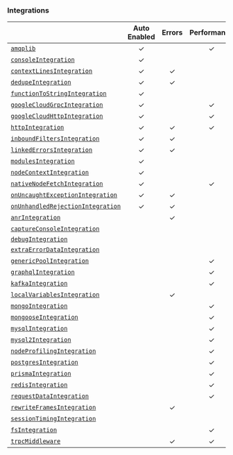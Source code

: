 ### Integrations

|                                                           | **Auto Enabled** | **Errors** | **Performance** | **Additional Context** |
| --------------------------------------------------------- | :--------------: | :--------: | :-------------: | :--------------------: |
| [`amqplib`](./amqplib)                                    |        ✓         |            |        ✓        |                        |
| [`consoleIntegration`](./console)                         |        ✓         |            |                 |           ✓            |
| [`contextLinesIntegration`](./contextlines)               |        ✓         |     ✓      |                 |                        |
| [`dedupeIntegration`](./dedupe)                           |        ✓         |     ✓      |                 |                        |
| [`functionToStringIntegration`](./functiontostring)       |        ✓         |            |                 |                        |
| [`googleCloudGrpcIntegration`](./googlecloudgrpc)         |        ✓         |            |        ✓        |                        |
| [`googleCloudHttpIntegration`](./googlecloudhttp)         |        ✓         |            |        ✓        |                        |
| [`httpIntegration`](./http)                               |        ✓         |     ✓      |        ✓        |           ✓            |
| [`inboundFiltersIntegration`](./inboundfilters)           |        ✓         |     ✓      |                 |                        |
| [`linkedErrorsIntegration`](./linkederrors)               |        ✓         |     ✓      |                 |                        |
| [`modulesIntegration`](./modules)                         |        ✓         |            |                 |           ✓            |
| [`nodeContextIntegration`](./nodecontext)                 |        ✓         |            |                 |           ✓            |
| [`nativeNodeFetchIntegration`](./nodefetch)               |        ✓         |            |        ✓        |           ✓            |
| [`onUncaughtExceptionIntegration`](./onuncaughtexception) |        ✓         |     ✓      |                 |                        |
| [`onUnhandledRejectionIntegration`](./unhandledrejection) |        ✓         |     ✓      |                 |                        |
| [`anrIntegration`](./anr)                                 |                  |     ✓      |                 |                        |
| [`captureConsoleIntegration`](./captureconsole)           |                  |            |                 |           ✓            |
| [`debugIntegration`](./debug)                             |                  |            |                 |                        |
| [`extraErrorDataIntegration`](./extraerrordata)           |                  |            |                 |           ✓            |
| [`genericPoolIntegration`](./genericpool)                 |                  |            |        ✓        |                        |
| [`graphqlIntegration`](./graphql)                         |                  |            |        ✓        |                        |
| [`kafkaIntegration`](./kafka)                             |                  |            |        ✓        |                        |
| [`localVariablesIntegration`](./localvariables)           |                  |     ✓      |                 |                        |
| [`mongoIntegration`](./mongo)                             |                  |            |        ✓        |                        |
| [`mongooseIntegration`](./mongoose)                       |                  |            |        ✓        |                        |
| [`mysqlIntegration`](./mysql)                             |                  |            |        ✓        |                        |
| [`mysql2Integration`](./mysql2)                           |                  |            |        ✓        |                        |
| [`nodeProfilingIntegration`](./nodeprofiling)             |                  |            |        ✓        |                        |
| [`postgresIntegration`](./postgres)                       |                  |            |        ✓        |                        |
| [`prismaIntegration`](./prisma)                           |                  |            |        ✓        |                        |
| [`redisIntegration`](./redis)                             |                  |            |        ✓        |                        |
| [`requestDataIntegration`](./requestdata)                 |                  |            |        ✓        |                        |
| [`rewriteFramesIntegration`](./rewriteframes)             |                  |     ✓      |                 |                        |
| [`sessionTimingIntegration`](./sessiontiming)             |                  |            |                 |           ✓            |
| [`fsIntegration`](./fs)                                   |                  |            |        ✓        |                        |
| [`trpcMiddleware`](./trpc)                                |                  |     ✓      |        ✓        |           ✓            |
